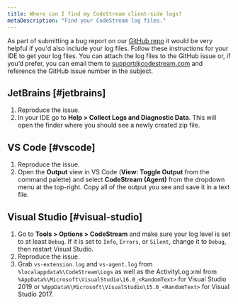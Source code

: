 ```yaml
---
title: Where can I find my CodeStream client-side logs?
metaDescription: "Find your CodeStream log files."
---
```


As part of submitting a bug report on our [GitHub repo](https://github.com/TeamCodeStream/CodeStream/issues) it would be very helpful if you'd also include your log files. Follow these instructions for your IDE to get your log files. You can attach the log files to the GitHub issue or, if you’d prefer, you can email them to support@codestream.com and reference the GitHub issue number in the subject.

## JetBrains [#jetbrains]

1. Reproduce the issue.
2. In your IDE go to **Help > Collect Logs and Diagnostic Data**. This will open the finder where you should see a newly created zip file.

## VS Code [#vscode]

1. Reproduce the issue.
2. Open the **Output** view in VS Code (**View: Toggle Output** from the command palette) and select **CodeStream (Agent)** from the dropdown menu at the top-right. 
Copy all of the output you see and save it in a text file.

## Visual Studio [#visual-studio]

1. Go to **Tools > Options > CodeStream** and make sure your log level is set to at least `Debug`. If it is set to `Info`, `Errors`, or `Silent`, change it to `Debug`, then restart Visual Studio.
2. Reproduce the issue.
3. Grab `vs-extension.log` and `vs-agent.log` from `%localappdata%\CodeStream\Logs` as well as the ActivityLog.xml from `%AppData%\Microsoft\VisualStudio\16.0_<RandomText>` for Visual Studio 2019 or `%AppData%\Microsoft\VisualStudio\15.0_<RandomText>` for Visual Studio 2017.
